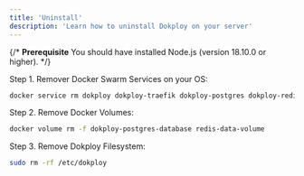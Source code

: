 ```yaml
---
title: 'Uninstall'
description: 'Learn how to uninstall Dokploy on your server'
---
```


{/* <Info>
  **Prerequisite** You should have installed Node.js (version 18.10.0 or
  higher).
</Info> */}

Step 1. Remover Docker Swarm Services on your OS:



```bash
docker service rm dokploy dokploy-traefik dokploy-postgres dokploy-redis
```

Step 2. Remove Docker Volumes:

```bash
docker volume rm -f dokploy-postgres-database redis-data-volume
```

Step 3. Remove Dokploy Filesystem:

```bash
sudo rm -rf /etc/dokploy
```



